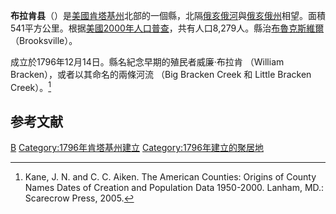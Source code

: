 {{noteTA
|T=zh-hans:布拉肯县 (肯塔基州);zh-hk:布拉肯縣 (肯塔基州);zh-tw:布拉肯郡 (肯塔基州);
|1=zh-hans:县;zh-hk:縣;zh-tw:郡;
}}

<!--[[File:Map_of_Kentucky_highlighting_Bracken_County.svg|250px]]-->
{{Infobox U.S. County
| county = 布拉肯縣
| state = 肯塔基州
| en county = Bracken County
| en state = Kentucky
| seal = 
| founded = 1796
| founded date = 
| seat wl = Brooksville
| largest city wl = Augusta
| area mi = 209
| area km =  541
| area land mi = 203
| area land km = 526
| area water mi = 6
| area water km = 15
| area percentage = 2.71%
| census yr = 2000
| pop = 8,279
| density mi = 41
| density km = 16
| time zone = Eastern
| UTC offset = -5
| DST offset = -4
| footnotes = 
| web = www.brackencounty.org
| named for = [[William_Bracken|William Bracken]], trapper and frontiersman.
}}
'''布拉肯县'''（{{lang-en|Bracken County}}）是[[美國|美國]][[肯塔基州|肯塔基州]]北部的一個縣，北隔[[俄亥俄河|俄亥俄河]]與[[俄亥俄州|俄亥俄州]]相望。面積541平方公里。根据[[美國2000年人口普查|美國2000年人口普查]]，共有人口8,279人。縣治[[布魯克斯維爾_(肯塔基州)|布魯克斯維爾]]（Brooksville）。

成立於1796年12月14日。縣名紀念早期的殖民者威廉·布拉肯 （William Bracken），或者以其命名的兩條河流 （Big Bracken Creek 和 Little Bracken Creek）。<ref>Kane, J. N. and C. C. Aiken. The American Counties: Origins of County Names Dates of Creation and Population Data 1950-2000. Lanham, MD.: Scarecrow Press, 2005.</ref>

==参考文献==
<div class="references-small">
<references />
</div>
[[Category:肯塔基州行政區劃|B]]
[[Category:1796年肯塔基州建立|Category:1796年肯塔基州建立]]
[[Category:1796年建立的聚居地|Category:1796年建立的聚居地]]